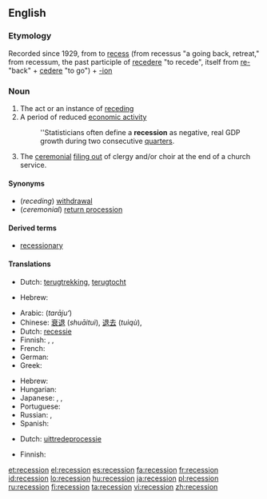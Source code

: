 ==English==
{{wikipedia}}

===Etymology===
Recorded since 1929, from to [[recess]] (from {{etyl|la}} recessus "a going back, retreat," from recessum, the past participle of [[recedere]] "to recede", itself from [[re-]] "back" + [[cedere]] "to go") + [[-ion]]

===Noun===
{{en-noun}}

# The act or an instance of [[receding]]
# A period of reduced [[economic activity]]
#: ''Statisticians often define a '''recession''' as negative, real GDP growth during two consecutive  [[quarter]]s.
# The [[ceremonial]] [[filing out]] of clergy and/or choir at the end of a church service.

====Synonyms====
* (''receding'') [[withdrawal]]
* (''ceremonial'') [[return procession]]

====Derived terms====
* [[recessionary]]

====Translations====
{{trans-top|act or ainstance of receding}}
* Dutch: [[terugtrekking]], [[terugtocht]]
{{trans-mid}}
* Hebrew: {{t|he|נסיגה|f|tr=nesigá|sc=Hebr}}
{{trans-bottom}}

{{trans-top|a period of reduced economic activity}}
* Arabic: {{Arab|[[تراجع]]}} (''tarājuʻ'')
* Chinese: [[衰退]] (''shuāituì''), [[退去]] (''tuìqù''),  {{t|zh|经济萧条|sc=Hani}}
* Dutch: [[recessie]]
* Finnish: {{t+|fi|taantuma}}, {{t-|fi|laskusuhdanne}}, {{t+|fi|lama}}
* French: {{t+|fr|récession|f}}
* German: {{t+|de|Rezession|f}}
* Greek: {{t+|el|ύφεση|f|tr=''ýfesi''|sc=Grek}}
{{trans-mid}}
* Hebrew: {{t|he|מיתון|m|tr=mitún|sc=Hebr}}
* Hungarian: {{t+|hu|recesszió}}
* Japanese: {{t+|ja|不況|tr=[[ふきょう]], ''fukyō''|sc=Jpan}}, {{t+|ja|退去|tr=[[たいきょ]], ''taikyo''|sc=Jpan}}, {{t+|ja|衰退|tr=[[すいたい]], ''suitai''|sc=Jpan}}
* Portuguese: {{t|pt|recessão|f}}
* Russian: {{t+|ru|спад|m|tr=''spad''|sc=Cyrl}}, {{t+|ru|рецессия|f|tr=''retséssijia''|sc=Cyrl}}
* Spanish: {{t+|es|recesión|f}}
{{trans-bottom}}

{{trans-top|the ceremonial filing out of clergy and/or choir at the end of a church service}}
* Dutch: [[uittredeprocessie]]
{{trans-mid}}
* Finnish: {{t+|fi|lama}}
{{trans-bottom}}

{{checktrans-top}}
{{checktrans-mid}}
{{checktrans-bottom}}

[[et:recession]]
[[el:recession]]
[[es:recession]]
[[fa:recession]]
[[fr:recession]]
[[id:recession]]
[[lo:recession]]
[[hu:recession]]
[[ja:recession]]
[[pl:recession]]
[[ru:recession]]
[[fi:recession]]
[[ta:recession]]
[[vi:recession]]
[[zh:recession]]